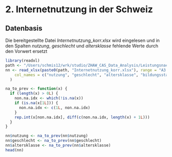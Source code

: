 # 2. Internetnutzung in der Schweiz

## Datenbasis

Die bereitgestellte Datei _Internetnutzung_korr.xlsx_ wird eingelesen und in den Spalten _nutzung_, _geschlecht_
und _altersklasse_ fehlende Werte durch den Vorwert ersetzt

```r
library(readxl)
path <- "/Users/schmis12/wrk/studio/ZHAW_CAS_Data_Analysis/Leistungsnachweis_A2/data/"
nn <- read_xlsx(paste0(path, "Internetnutzung_korr.xlsx"), range = "A3:F38", na = c("", "()"),
    col_names = c("nutzung", "geschlecht", "altersklasse", "bildungsstand", "x2019", "x2017")
  )

na_to_prev <- function(x) {
  if (length(x) > 0L) {
    non.na.idx <- which(!is.na(x))
    if (is.na(x[1L])) {
      non.na.idx <- c(1L, non.na.idx)
    }
    rep.int(x[non.na.idx], diff(c(non.na.idx, length(x) + 1L)))
  }
}

nn$nutzung <- na_to_prev(nn$nutzung)
nn$geschlecht <- na_to_prev(nn$geschlecht)
nn$altersklasse <- na_to_prev(nn$altersklasse)
head(nn)
```


